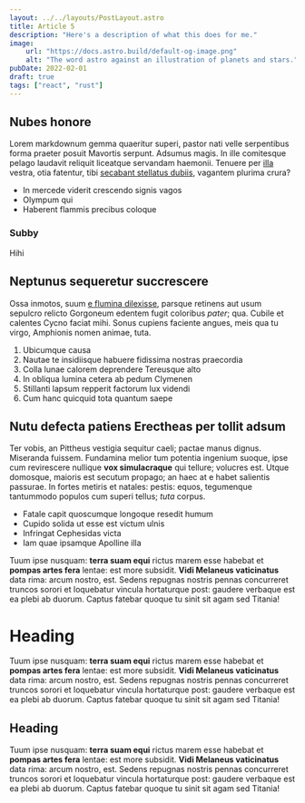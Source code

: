 ```yaml
---
layout: ../../layouts/PostLayout.astro
title: Article 5
description: "Here's a description of what this does for me."
image:
    url: "https://docs.astro.build/default-og-image.png"
    alt: "The word astro against an illustration of planets and stars."
pubDate: 2022-02-01
draft: true
tags: ["react", "rust"]
---
```


## Nubes honore

Lorem markdownum gemma quaeritur superi, pastor nati velle serpentibus forma
praeter posuit Mavortis serpunt. Adsumus magis. In ille comitesque pelago
laudavit reliquit liceatque servandam haemonii. Tenuere per
[illa](http://www.polyxena.io/mihi.html) vestra, otia fatentur, tibi [secabant
stellatus dubiis](http://www.septem.net/), vagantem plurima crura?

- In mercede viderit crescendo signis vagos
- Olympum qui
- Haberent flammis precibus coloque

### Subby
Hihi 

## Neptunus sequeretur succrescere

Ossa inmotos, suum [e flumina dilexisse](http://www.feruntlucinam.org/dubita),
parsque retinens aut usum sepulcro relicto Gorgoneum edentem fugit coloribus
*pater*; qua. Cubile et calentes Cycno faciat mihi. Sonus cupiens faciente
angues, meis qua tu virgo, Amphionis nomen animae, tuta.

1. Ubicumque causa
2. Nautae te insidiisque habuere fidissima nostras praecordia
3. Colla lunae calorem deprendere Tereusque alto
4. In obliqua lumina cetera ab pedum Clymenen
5. Stillanti lapsum repperit factorum lux videndi
6. Cum hanc quicquid tota quantum saepe

## Nutu defecta patiens Erectheas per tollit adsum

Ter vobis, an Pittheus vestigia sequitur caeli; pactae manus dignus. Miseranda
fuissem. Fundamina melior tum potentia ingenium suoque, ipse cum revirescere
nullique **vox simulacraque** qui tellure; volucres est. Utque domosque, maioris
est secutum propago; an haec at e habet salientis passurae. In fortes metiris et
natales: pestis: equos, tegumenque tantummodo populos cum superi tellus; *tuta*
corpus.

- Fatale capit quoscumque longoque resedit humum
- Cupido solida ut esse est victum ulnis
- Infringat Cephesidas victa
- Iam quae ipsamque Apolline illa

Tuum ipse nusquam: **terra suam equi** rictus marem esse habebat et **pompas
artes fera** lentae: est more subsidit. **Vidi Melaneus vaticinatus** data rima:
arcum nostro, est. Sedens repugnas nostris pennas concurreret truncos sorori et
loquebatur vincula hortaturque post: gaudere verbaque est ea plebi ab duorum.
Captus fatebar quoque tu sinit sit agam sed Titania!

# Heading
Tuum ipse nusquam: **terra suam equi** rictus marem esse habebat et **pompas
artes fera** lentae: est more subsidit. **Vidi Melaneus vaticinatus** data rima:
arcum nostro, est. Sedens repugnas nostris pennas concurreret truncos sorori et
loquebatur vincula hortaturque post: gaudere verbaque est ea plebi ab duorum.
Captus fatebar quoque tu sinit sit agam sed Titania!

## Heading 
Tuum ipse nusquam: **terra suam equi** rictus marem esse habebat et **pompas
artes fera** lentae: est more subsidit. **Vidi Melaneus vaticinatus** data rima:
arcum nostro, est. Sedens repugnas nostris pennas concurreret truncos sorori et
loquebatur vincula hortaturque post: gaudere verbaque est ea plebi ab duorum.
Captus fatebar quoque tu sinit sit agam sed Titania!
